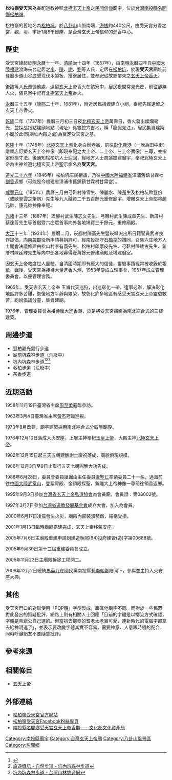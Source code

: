 {{redirect|受天宮}}
{{Multiple issues|
{{Trivia|time=2019-12-19T09:30:34+00:00}}
{{Original research|time=2019-12-19T09:30:34+00:00}}

{{Refimprove|time=2020-10-03T07:28:10+00:00}}
}}
{{coord|23|49|54|N|120|37|52|E|format=dms|display=title}}
{{東亞廟宇
| name = 松柏嶺受天宮
| img = File:受天宮.JPG
| img_capt = 松柏嶺受天宮
| image_width = 300px
| location = [[南投縣|南投縣]][[名間鄉|名間鄉]][[松柏嶺|松柏嶺]]
| god = [[北極玄天上帝|北極玄天上帝]]
| type = 
| struct = 臺灣傳統宮廟
| open_year = 2005年
| cere_date = 農曆三月初三北極玄天上帝萬壽日
| people = 
| cultural_collection = 
}}
'''松柏嶺受天宮'''為奉祀道教神祇[[北極玄天上帝|北極玄天上帝]]之[[民間信仰|民間信仰]]廟宇，位於[[台灣|台灣]][[南投縣|南投縣]][[名間鄉|名間鄉]][[松柏嶺|松柏嶺]]。

松柏嶺的舊地名為[[松柏坑|松柏坑]]，於[[八卦山|八卦山]]山脈南端，[[海拔|海拔]]約440公尺，由受天宮分香之宮、觀、壇、宇計1萬8千餘座，是台灣玄天上帝信仰的進香中心。

==歷史==
受天宮緣起於[[明|明]][[永曆_(南明)|永曆]]十一年、[[清|清]][[順治|順治]]十四年（1657年），由[[南明|南明]][[永曆_(南明)|永曆]]四年自[[中國大陸|中國大陸]][[福建|福建]]渡海來台定居之[[李姓|李]]、[[陳姓|陳]]、[[謝姓|謝]]、[[劉姓|劉]]等人氏，定居在[[松柏坑|松柏坑]]，於現'''受天宮'''廟址前登廟步道山谷底墾荒伐木製板、搭寮居住，並奉祀從故鄉帶來之[[玄天上帝|玄天上帝]][[香火|香火]]。

後該等人氏遷徙他處，遺留玄天上帝香火在該寮中，居民夜間常見光芒，前往卻無人火，儘見寮中祀有[[北極玄天上帝|北極玄天上帝]]香火。

[[永曆_(南明)|永曆]]三十五年（[[康熙|康熙]]二十年，1681年），附近居民捐資建立小祠，奉祀先民遺留之玄天上帝香火。

[[乾隆|乾隆]]二年（1737年）農曆三月初三日夜[[北極玄天上帝|北極玄天上帝]]萬壽日，香火發出燦爛毫光，並採乩指點建廟地點（現址）係龜蛇穴吉地，稱「龍蝦見江」，居民集資建築小廟於此(現廟址內殿之處)為奠定受天宮之基。

[[乾隆|乾隆]]十年（1745年）[[北極玄天上帝|北極玄天上帝]]化身白鬚老翁，前往[[彰化縣|彰化]][[鹿港鎮|鹿港]]（一說為田中街）雕塑店訂塑玄天上帝神像（即現奉祀之大上帝、二上帝、三上帝寶像）三尊，並指定形態寸法。後通知松柏坑人士迎回，經地方人士商議擴建廟宇，奉祀北極玄天上帝為主神並遵北極玄天上帝聖示命名為'''受天宮'''。

[[道光二十六年|道光二十六年]]（1846年）松柏坑庄民相議，乃往[[中國大陸|中國大陸]][[福建省|福建省]]漳浦舊鎮甘霖社[[割香|割香]]返鄉（可能是今福建省漳浦市舊鎮鎮甘霖村甘霖宮）。

[[咸豐元年|咸豐元年]]（1851年）農曆三月由弓鞋村陳雪生、陳麗水、陳歪生及松柏坑歐登份（或歐登雲之筆誤）先生等九人醵資二千五百餘元重修廟宇，增雕玄天上帝部將趙元帥、康元帥神像奉祀。

[[光緒|光緒]]十三年（1887年）崁腳村武生陳志文先生、弓鞋村武生陳成章先生、新厝村蔡達芳先生等首倡暨六庄眾首事向外各地鳩資三千餘元，重修廟殿。

[[大正|大正]]十三年（1924年）農曆二月，崁腳村陳高先生暨崁峰派出所日籍警員武者良作提倡，向[[南投郡|南投郡]]役所申請募捐許可，經南投郡守[[石橋亨|石橋亨]]的讚同，召集六庄地方人士開會決議修建由松山村李有義先生、松柏村邱厚皮先生、弓鞋村陳矮古先生、新厝村陳廷輝先生等向中部各地募得壹萬餘元修建廟殿及增建廟室。

因玄天上帝救度世人靈驗，自清國時期即有龐大的信徒，靈驗事蹟經常被收錄於報紙，戰後，受天宮為接待大量進香人潮，1953年便成立理事會，1957年成立管理委員會，以便管理宮務。

1965年，受天宮玄天上帝奉 玉旨代天巡狩，出巡彰化一帶，逢事必辦，解決彰化地區許多苦難，恢復地方平靜與繁榮，故彰化許多地區有感受天宮玄天上帝靈驗救苦，紛紛倡議分靈，集資建廟。

1976年，管理委員會為接待龐大進香潮，於是將受天宮擴建為南北綜合式的三樓建築。

==周邊步道==
*豐柏觀光健行步道
*廟前坑森林步道（荒廢中）
*坑內坑森林步道<ref>{{Cite web |url=http://travel.nantou.gov.tw/detail.aspx?type=scenic&id=51 |title=南投觀光旅遊網- 坑內坑森林步道 |access-date=2021-01-13 |archive-date=2020-10-31 |archive-url=https://web.archive.org/web/20201031124121/http://travel.nantou.gov.tw/detail.aspx?type=scenic&id=51 |dead-url=no }}</ref><ref>[https://www.forest.gov.tw/0000314 旅遊資訊 - 自然步道 - 坑內坑森林步道]</ref><ref>[https://recreation.forest.gov.tw/Trail/RT?typ=3&tr_id=072 坑內坑森林步道 - 台灣山林悠遊網]</ref>
*苳柏步道（荒廢中）
*茶香步道

==近期活動==
1958年11月19日臺灣省主席[[周至柔|周至柔]]蒞臨參訪。

1963年3月4日臺灣省主席[[黃杰_(將軍)|黃杰]]蒞臨巡視。

1973年8月改建，廟宇建築採用南北綜合式分四層廟殿。

1976年12月10日落成入火安座，上層主神奉杞[[玉皇上帝|玉皇上帝]]，大殿主神[[北極玄天上帝|北極玄天上帝]]。

1982年12月15日起三天五朝建醮謝土慶祝落成，廟貌俱現規模。

1986年12月3日至9日止舉行五天七朝圓醮大功告成。

1988年6月28日，委員會委員組團由主任委員[[盧聖仁|盧聖仁]]率領委員二十一名，過海前往[[中國大陸|中國大陸]][[武當山|武當山]]，登紫霄殿、金頂殿探聖，新雕大上帝神像一尊前往領香返鄉。

1995年9月3日參加[[台灣省玄天上帝弘道協會|台灣省玄天上帝弘道協會]]為會員廟，會員證：第08002號。

1997年3月7日參加[[台灣省道教發展基金會|台灣省道教發展基金會]]成立大會，加入為會員。

2000年6月17日凌晨發生火災，廟殿內部裝潢焚燬，結構受損。

2001年1月13日臨時廟廳搭建完成，玄天上帝移駕安座。

2005年7月6日主廟殿重建申請到建造執照(94)投府建管(造)字第00688號。

2005年9月30日第十三屆重建委員會成立。

2005年11月23日主廟殿拆除工程開工。

2008年12月2日總統[[馬英九|馬英九]]在國民黨南投縣長[[李朝卿|李朝卿]]陪同下，參與並主持入火安座大典。

== 其他 ==
受天宮門口的對聯使用「POP體」字型製成，跟其他廟宇不同{{r|字體}}。而對於一些民眾對此發出的質疑批評，網路上則有相關人士回應「目前的字體是以擲筊方式確認，字體是帝爺公自己選的。但當初去擲筊的耆老太老實可愛，連新時代的電腦字都拿去給神明選了」，並表示要改變字體其實不容易，需要神意、人意跟時機的配合，同時呼籲網友不要隨意批評{{r|字體}}。

== 參考來源 ==
{{reflist|refs=
<ref name="字體">{{cite news |url=https://news.ltn.com.tw/news/life/breakingnews/3278614 |author= |title=〈廟宇對聯印電腦字體 網友嘆無奈〉 |publisher=自由時報 |date=2020-09-01 |accessdate=2020-09-01 |archive-date=2020-11-05 |archive-url=https://web.archive.org/web/20201105162006/https://news.ltn.com.tw/news/life/breakingnews/3278614 |dead-url=no }}</ref>
}}

==相關條目==
*[[玄天上帝|玄天上帝]]

==外部連結==
{{commons category|Mingjian Shoutian Temple}}
*[https://www.shoutian.org.tw/ 松柏嶺受天宮官方網站] {{Wayback|url=https://www.shoutian.org.tw/ |date=20201205023941 }}
*[https://www.facebook.com/ShouTianGongTemple?fref=tsp 松柏嶺受天宮Facebook粉絲專頁] {{Wayback|url=https://www.facebook.com/ShouTianGongTemple?fref=tsp |date=20201105162015 }}
*[https://nchdb.boch.gov.tw/assets/overview/folklore/20120913000001 南投縣名間鄉受天宮玄天上帝香期——文化部文化資產局] {{Wayback|url=https://nchdb.boch.gov.tw/assets/overview/folklore/20120913000001 |date=20200301202948 }}

{{臺灣宗教百景}}

[[Category:南投縣廟宇|Category:南投縣廟宇]]
[[Category:台灣玄天上帝廟|Category:台灣玄天上帝廟]]
[[Category:八卦山風景區|Category:八卦山風景區]]
[[Category:名間鄉|Category:名間鄉]]